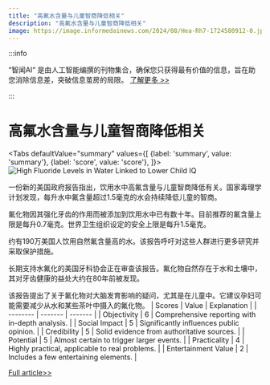 ```yaml
---
title: "高氟水含量与儿童智商降低相关"
description: "高氟水含量与儿童智商降低相关"
image: https://image.informedainews.com/2024/08/Hea-Rh7-1724580912-0.jpg
---
```



:::info

“智闻AI“ 是由人工智能编撰的刊物集合，确保您只获得最有价值的信息，旨在助您消除信息差，突破信息茧房的局限。  [了解更多 >>](/)

:::

# 高氟水含量与儿童智商降低相关


<Tabs
	defaultValue="summary"
	values={[
	{label: 'summary', value: 'summary'},
	{label: 'score', value: 'score'},
]}>
<TabItem value="summary">
<img
  src="https://image.informedainews.com/2024/08/Hea-Rh7-1724580912-0.jpg"
  alt="High Fluoride Levels in Water Linked to Lower Child IQ"
/>



一份新的美国政府报告指出，饮用水中高氟含量与儿童智商降低有关。国家毒理学计划发现，每升水中氟含量超过1.5毫克的水会持续降低儿童的智商。

氟化物因其强化牙齿的作用而被添加到饮用水中已有数十年。目前推荐的氟含量上限是每升0.7毫克。世界卫生组织设定的安全上限是每升1.5毫克。

约有190万美国人饮用自然氟含量高的水。该报告呼吁对这些人群进行更多研究并采取保护措施。

长期支持水氟化的美国牙科协会正在审查该报告。氟化物自然存在于水和土壤中，其对牙齿健康的益处大约在80年前被发现。

该报告提出了关于氟化物对大脑发育影响的疑问，尤其是在儿童中。它建议孕妇可能需要减少从水和某些茶叶中摄入的氟化物。
</TabItem>
<TabItem value="score">
	| Scores     | Value   | Explanation |
	| -------- | ------- | ------- |
	| Objectivity  | 6    | Comprehensive reporting with in-depth analysis.    |
	| Social Impact | 5     | Significantly influences public opinion.    |
	| Credibility    | 5    | Solid evidence from authoritative sources.    |
	| Potential    | 5    | Almost certain to trigger larger events.    |
	| Practicality    | 4    | Highly practical, applicable to real problems.    |
	| Entertainment Value    | 2    | Includes a few entertaining elements.    |
</TabItem>
</Tabs>

[Full article>>](https://www.theguardian.com/society/article/2024/aug/23/fluoride-water-study)
